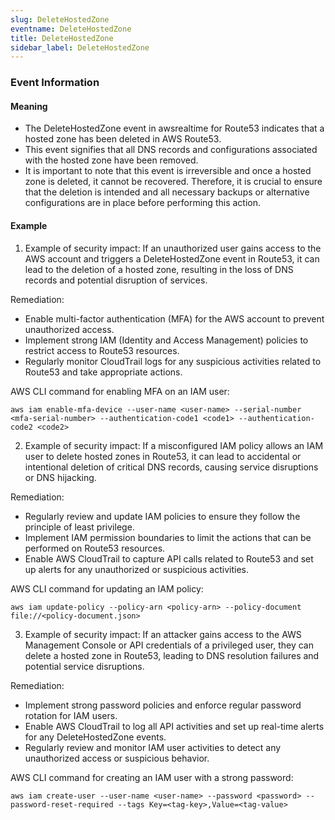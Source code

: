 ```yaml
--- 
slug: DeleteHostedZone
eventname: DeleteHostedZone
title: DeleteHostedZone
sidebar_label: DeleteHostedZone
---
```

                       
### Event Information

#### Meaning

- The DeleteHostedZone event in awsrealtime for Route53 indicates that a hosted zone has been deleted in AWS Route53.
- This event signifies that all DNS records and configurations associated with the hosted zone have been removed.
- It is important to note that this event is irreversible and once a hosted zone is deleted, it cannot be recovered. Therefore, it is crucial to ensure that the deletion is intended and all necessary backups or alternative configurations are in place before performing this action.

#### Example

1. Example of security impact: If an unauthorized user gains access to the AWS account and triggers a DeleteHostedZone event in Route53, it can lead to the deletion of a hosted zone, resulting in the loss of DNS records and potential disruption of services.

Remediation:
- Enable multi-factor authentication (MFA) for the AWS account to prevent unauthorized access.
- Implement strong IAM (Identity and Access Management) policies to restrict access to Route53 resources.
- Regularly monitor CloudTrail logs for any suspicious activities related to Route53 and take appropriate actions.

AWS CLI command for enabling MFA on an IAM user:
```
aws iam enable-mfa-device --user-name <user-name> --serial-number <mfa-serial-number> --authentication-code1 <code1> --authentication-code2 <code2>
```

2. Example of security impact: If a misconfigured IAM policy allows an IAM user to delete hosted zones in Route53, it can lead to accidental or intentional deletion of critical DNS records, causing service disruptions or DNS hijacking.

Remediation:
- Regularly review and update IAM policies to ensure they follow the principle of least privilege.
- Implement IAM permission boundaries to limit the actions that can be performed on Route53 resources.
- Enable AWS CloudTrail to capture API calls related to Route53 and set up alerts for any unauthorized or suspicious activities.

AWS CLI command for updating an IAM policy:
```
aws iam update-policy --policy-arn <policy-arn> --policy-document file://<policy-document.json>
```

3. Example of security impact: If an attacker gains access to the AWS Management Console or API credentials of a privileged user, they can delete a hosted zone in Route53, leading to DNS resolution failures and potential service disruptions.

Remediation:
- Implement strong password policies and enforce regular password rotation for IAM users.
- Enable AWS CloudTrail to log all API activities and set up real-time alerts for any DeleteHostedZone events.
- Regularly review and monitor IAM user activities to detect any unauthorized access or suspicious behavior.

AWS CLI command for creating an IAM user with a strong password:
```
aws iam create-user --user-name <user-name> --password <password> --password-reset-required --tags Key=<tag-key>,Value=<tag-value>
```


 